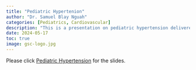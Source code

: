 ```yaml
---
title: "Pediatric Hypertenion"
author: "Dr. Samuel Blay Nguah"
categories: [Pediatrics, Cardiovascular]
description: "This is a presentation on pediatric hypertension delivered at the 2024 World Hypertension day." 
date: 2024-05-17
toc: true
image: gsc-logo.jpg
---
```


Please click [Pediatric Hypertension](https://gcs-ped-hpt-07052024.netlify.app) for the slides.
